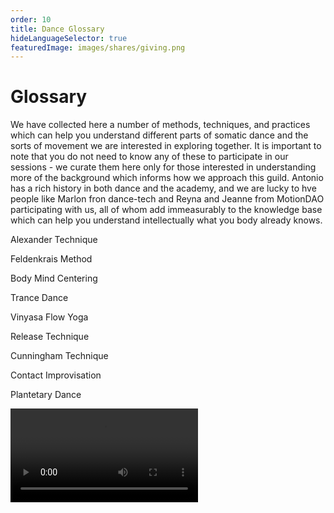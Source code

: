 ```yaml
---
order: 10
title: Dance Glossary
hideLanguageSelector: true
featuredImage: images/shares/giving.png
---
```


# Glossary

We have collected here a number of methods, techniques, and practices which can help you understand different parts of somatic dance and the sorts of movement we are interested in exploring together. It is important to note that you do not need to know any of these to participate in our sessions - we curate them here only for those interested in understanding more of the background which informs how we approach this guild. Antonio has a rich history in both dance and the academy, and we are lucky to hve people like Marlon fron dance-tech and Reyna and Jeanne from MotionDAO participating with us, all of whom add immeasurably to the knowledge base which can help you understand intellectually what you body already knows.

<List>

<Link to="https://alexandertechnique.com/">

Alexander Technique

</Link>

<Link to="https://www.goodtherapy.org/learn-about-therapy/types/feldenkrais-method">

Feldenkrais Method

</Link>

<Link to="https://www.bodymindcentering.com/">

Body Mind Centering

</Link>

<Link to="http://trance-dance.net/what-is-trance-dance/">

Trance Dance

</Link>

<Link to="https://www.healthline.com/health/exercise-fitness/hatha-vs-vinyasa">

Vinyasa Flow Yoga

</Link>

<Link to="https://www.thewonderfulworldofdance.com/wesley-ensminger-about-release-technique-and-exploration-of-new-ways-a-body-can-move">

Release Technique

</Link>

<Link to="https://www.mercecunningham.org/the-work/cunningham-technique/">

Cunningham Technique

</Link>

<Link to="https://contactquarterly.com/contact-improvisation/about/">

Contact Improvisation

</Link>

<Link to="https://planetarydance.org/">

Plantetary Dance

</Link>

</List>

<Video src="https://www.youtube-nocookie.com/embed/QdkAlYXQJs0" />